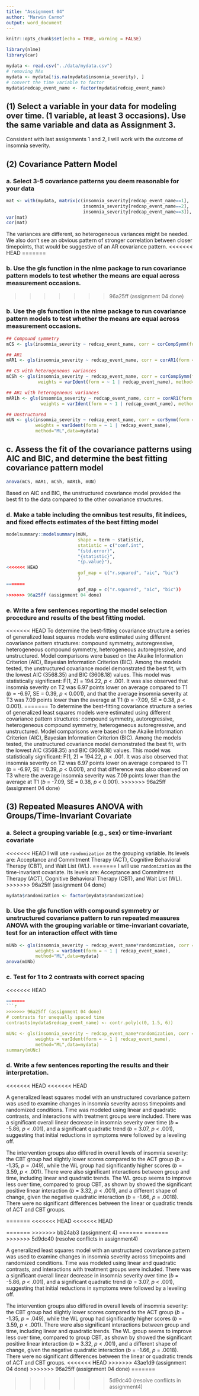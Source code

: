 ```yaml
---
title: "Assignment 04"
author: "Marwin Carmo"
output: word_document
---
```


```r
knitr::opts_chunk$set(echo = TRUE, warning = FALSE)
```

```r
library(nlme)
library(car)
```

```r
mydata <- read.csv("../data/mydata.csv")
# removing NAs
mydata <- mydata[!is.na(mydata$insomnia_severity), ]
# convert the time variable to factor
mydata$redcap_event_name <- factor(mydata$redcap_event_name)

```


## (1)	Select a variable in your data for modeling over time. (1 variable, at least 3 occasions). Use the same variable and data as Assignment 3.

Consistent with last assignments 1 and 2, I will work with the outcome of insomnia severity.

## (2)	Covariance Pattern Model

### a.	Select 3-5 covariance patterns you deem reasonable for your data

```r
mat <- with(mydata, matrix(c(insomnia_severity[redcap_event_name==1], 
                             insomnia_severity[redcap_event_name==2], 
                             insomnia_severity[redcap_event_name==3]), ncol = 3))
var(mat)
cor(mat)
```

The variances are different, so heterogeneous variances might be needed. We also don't see an obvious pattern of stronger correlation between closer timepoints, that would be suggestive of an AR covariance pattern.
<<<<<<< HEAD
=======

### b.	Use the gls function in the nlme package to run covariance pattern models to test whether the means are equal across measurement occasions. 
>>>>>>> 96a25ff (assignment 04 done)

### b.	Use the gls function in the nlme package to run covariance pattern models to test whether the means are equal across measurement occasions. 

```r
## Compound symmetry
mCS <- gls(insomnia_severity ~ redcap_event_name, corr = corCompSymm(form = ~1|record_id), method="ML",data=mydata)

## AR1
mAR1 <- gls(insomnia_severity ~ redcap_event_name, corr = corAR1(form = ~1|record_id), method="ML", data=mydata)

## CS with heterogeneous variances
mCSh <- gls(insomnia_severity ~ redcap_event_name, corr = corCompSymm(form = ~1|record_id), 
            weights = varIdent(form = ~ 1 | redcap_event_name), method="ML",data=mydata)

## AR1 with heterogeneous variances
mAR1h <- gls(insomnia_severity ~ redcap_event_name, corr = corAR1(form = ~1|record_id),
             weights = varIdent(form = ~ 1 | redcap_event_name), method="ML", data=mydata)

## Unstructured
mUN <- gls(insomnia_severity ~ redcap_event_name, corr = corSymm(form = ~1|record_id),
           weights = varIdent(form = ~ 1 | redcap_event_name),
           method="ML",data=mydata)
```

## c.	Assess the fit of the covariance patterns using AIC and BIC, and determine the best fitting covariance pattern model

```r
anova(mCS, mAR1, mCSh, mAR1h, mUN)
```

Based on AIC and BIC, the unstructured covariance model provided the best fit to the data compared to the other covariance structures.

### d.	Make a table including the omnibus test results, fit indices, and fixed effects estimates of the best fitting model

```r
modelsummary::modelsummary(mUN,
                           shape = term ~ statistic,
                           statistic = c("conf.int",
                           "{std.error}", 
                           "{statistic}",
                           "{p.value}"),
<<<<<<< HEAD
                           gof_map = c("r.squared", "aic", "bic")
                           )
=======
                           gof_map = c("r.squared", "aic", "bic"))
>>>>>>> 96a25ff (assignment 04 done)
```

### e.	Write a few sentences reporting the model selection procedure and results of the best fitting model.

<<<<<<< HEAD
To determine the best-fitting covariance structure a series of generalized least squares models were estimated using different covariance pattern structures: compound symmetry, autoregressive, heterogeneous compound symmetry, heterogeneous autoregressive, and unstructured. Model comparisons were based on the Akaike Information Criterion (AIC), Bayesian Information Criterion (BIC). Among the models tested, the unstructured covariance model demonstrated the best fit, with the lowest AIC (3568.35) and BIC (3608.18) values. This model was statistically significant: F(1, 2) = 194.22, *p* < .001. It was also observed that insomnia severity on T2 was 6.97 points lower on average compared to T1  (*b* = -6.97, SE = 0.39, *p* < 0.001), and that the average insomnia severity at T3 was 7.09 points lower than the average at T1 (*b* = -7.09, SE = 0.38, *p* < 0.001).
=======
To determine the best-fitting covariance structure a series of generalized least squares models were estimated using different covariance pattern structures: compound symmetry, autoregressive, heterogeneous compound symmetry, heterogeneous autoregressive, and unstructured. Model comparisons were based on the Akaike Information Criterion (AIC), Bayesian Information Criterion (BIC). Among the models tested, the unstructured covariance model demonstrated the best fit, with the lowest AIC (3568.35) and BIC (3608.18) values. This model was statistically significant: F(1, 2) = 194.22, *p* < .001. It was also observed that insomnia severity on T2 was 6.97 points lower on average compared to T1  (*b* = -6.97, SE = 0.39, *p* < 0.001), and that difference was also observed on T3 where the average insomnia severity was 7.09 points lower than the average at T1 (*b* = -7.09, SE = 0.38, *p* < 0.001).
>>>>>>> 96a25ff (assignment 04 done)

## (3)	Repeated Measures ANOVA with Groups/Time-Invariant Covariate

### a.	Select a grouping variable (e.g., sex) or time-invariant covariate

<<<<<<< HEAD
I will use `randomization` as the grouping variable. Its levels are: Acceptance and Commitment Therapy (ACT), Cognitive Behavioral Therapy (CBT), and Wait List (WL).
=======
I will use `randomization` as the time-invariant covariate. Its levels are: Acceptance and Commitment Therapy (ACT), Cognitive Behavioral Therapy (CBT), and Wait List (WL).
>>>>>>> 96a25ff (assignment 04 done)

```r
mydata$randomization <- factor(mydata$randomization)
```

### b.	Use the gls function with compound symmetry or unstructured covariance pattern to run repeated measures ANOVA with the grouping variable or time-invariant covariate, test for an interaction effect with time

```r
mUNb <- gls(insomnia_severity ~ redcap_event_name*randomization, corr = corSymm(form = ~1|record_id),
           weights = varIdent(form = ~ 1 | redcap_event_name),
           method="ML",data=mydata)
anova(mUNb)
```

### c.	Test for 1 to 2 contrasts with correct spacing

<<<<<<< HEAD

```r
=======
```r
>>>>>>> 96a25ff (assignment 04 done)
# contrasts for unequally spaced time
contrasts(mydata$redcap_event_name) <- contr.poly(c(0, 1.5, 6))

mUNc <- gls(insomnia_severity ~ redcap_event_name*randomization, corr = corSymm(form = ~1|record_id),
           weights = varIdent(form = ~ 1 | redcap_event_name),
           method="ML",data=mydata)
summary(mUNc)
```

### d.	Write a few sentences reporting the results and their interpretation.
<<<<<<< HEAD
<<<<<<< HEAD

A generalized least squares model with an unstructured covariance pattern was used to examine changes in insomnia severity across timepoints and randomized conditions. Time was modeled using linear and quadratic contrasts, and interactions with treatment groups were included. There was a significant overall linear decrease in insomnia severity over time (*b* = -5.86, *p* < .001), and a significant quadratic trend (*b* = 3.07, *p* < .001), suggesting that initial reductions in symptoms were followed by a leveling off.

The intervention groups also differed in overall levels of insomnia severity: the CBT group had slightly lower scores compared to the ACT group (*b* = -1.35, *p* = .049), while the WL group had significantly higher scores (*b* = 3.59, *p* < .001).  There were also significant interactions between group and time, including linear and quadratic trends. The WL group seems to improve less over time, compared to group CBT, as shown by showed the significant positive linear interaction (*b* = 3.32, *p* < .001), and a different shape of change, given the negative quadratic interaction (*b* = -1.66, *p* = .0018). There were no significant differences between the linear or quadratic trends of ACT and CBT groups.

=======
<<<<<<< HEAD
<<<<<<< HEAD

=======
>>>>>>> bb24ab3 (assignment 4)
=======
=======
>>>>>>> 5d9dc40 (resolve conflicts in assignment4)

A generalized least squares model with an unstructured covariance pattern was used to examine changes in insomnia severity across timepoints and randomized conditions. Time was modeled using linear and quadratic contrasts, and interactions with treatment groups were included. There was a significant overall linear decrease in insomnia severity over time (*b* = -5.86, *p* < .001), and a significant quadratic trend (*b* = 3.07, *p* < .001), suggesting that initial reductions in symptoms were followed by a leveling off.

The intervention groups also differed in overall levels of insomnia severity: the CBT group had slightly lower scores compared to the ACT group (*b* = -1.35, *p* = .049), while the WL group had significantly higher scores (*b* = 3.59, *p* < .001).  There were also significant interactions between group and time, including linear and quadratic trends. The WL group seems to improve less over time, compared to group CBT, as shown by showed the significant positive linear interaction (*b* = 3.32, *p* < .001), and a different shape of change, given the negative quadratic interaction (*b* = -1.66, *p* = .0018). There were no significant differences between the linear or quadratic trends of ACT and CBT groups.
<<<<<<< HEAD
>>>>>>> 43ae1d9 (assignment 04 done)
>>>>>>> 96a25ff (assignment 04 done)
=======

>>>>>>> 5d9dc40 (resolve conflicts in assignment4)
